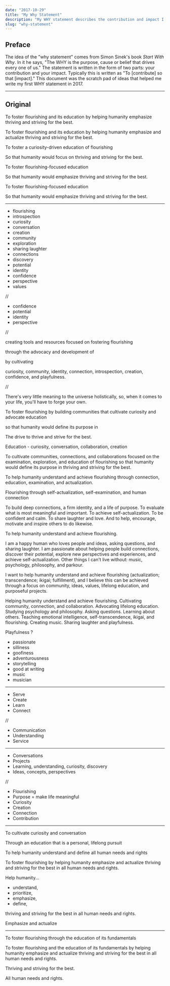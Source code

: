 ```yaml
---
date: "2017-10-29"
title: "My Why Statement"
description: "My WHY statement describes the contribution and impact I want from my life. These are my iterations and notes that helped me define it."
slug: "why-statement"
---
```


## Preface

The idea of the "why statement" comes from Simon Sinek's book _Start With Why_. In it he says, "The WHY is the purpose, cause or belief that drives every one of us." The statement is written in the form of two parts: your contribution and your impact. Typically this is written as "To [contribute] so that [impact]." This document was the scratch pad of ideas that helped me write my first WHY statement in 2017.

---

## Original

To foster flourishing and its education by helping humanity emphasize thriving and striving for the best.

To foster flourishing and its education by helping humanity emphasize and actualize thriving and striving for the best.

To foster a curiosity-driven education of flourishing

So that humanity would focus on thriving and striving for the best.

To foster flourishing-focused education

So that humanity would emphasize thriving and striving for the best.

To foster flourishing-focused education

So that humanity would emphasize thriving and striving for the best.

---

- flourishing
- introspection
- curiosity
- conversation
- creation
- community
- exploration
- sharing laughter
- connections
- discovery
- potential
- identity
- confidence
- perspective
- values

//

- confidence
- potential
- identity
- perspective

//

creating tools and resources focused on fostering flourishing

through the advocacy and development of

by cultivating

curiosity, community, identity, connection, introspection, creation, confidence, and playfulness.

//

There's very little meaning to the universe holistically, so, when it comes to your life, you'll have to forge your own.

To foster flourishing by building communities that cultivate curiosity and advocate education

so that humanity would define its purpose in

The drive to thrive and strive for the best.

Education - curiosity, conversation, collaboration, creation

To cultivate communities, connections, and collaborations focused on the examination, exploration, and education of flourishing so that humanity would define its purpose in thriving and striving for the best.

To help humanity understand and achieve flourishing through connection, education, examination, and actualization.

Flourishing through self-actualization, self-examination, and human connection

To build deep connections, a firm identity, and a life of purpose. To evaluate what is most meaningful and important. To achieve self-actualization. To be confident and calm. To share laughter and love. And to help, encourage, motivate and inspire others to do likewise.

To help humanity understand and achieve flourishing.

I am a happy human who loves people and ideas, asking questions, and sharing laughter. I am passionate about helping people build connections, discover their potential, explore new perspectives and experiences, and achieve self-actualization. Other things I can't live without: music, psychology, philosophy, and parkour.

I want to help humanity understand and achieve flourishing (actualization; transcendence; ikigai; fulfillment), and I believe this can be achieved through a focus on community, ideas, values, lifelong education, and purposeful projects.

Helping humanity understand and achieve flourishing. Cultivating community, connection, and collaboration. Advocating lifelong education. Studying psychology and philosophy. Asking questions. Learning about others. Teaching emotional intelligence, self-transcendence, ikigai, and flourishing. Creating music. Sharing laughter and playfulness.

Playfulness ?

- passionate
- silliness
- goofiness
- adventurousness
- storytelling
- good at writing
- music
- musician

---

- Serve
- Create
- Learn
- Connect

//

- Communication
- Understanding
- Service

---

- Conversations
- Projects
- Learning, understanding, curiosity, discovery
- Ideas, concepts, perspectives

//

- Flourishing
- Purpose = make life meaningful
- Curiosity
- Creation
- Connection
- Contribution

---

To cultivate curiosity and conversation

Through an education that is a personal, lifelong pursuit

To help humanity understand and define all human needs and rights

To foster flourishing by helping humanity emphasize and actualize thriving and striving for the best in all human needs and rights.

Help humanity...

- understand,
- prioritize,
- emphasize,
- define,

thriving and striving for the best in all human needs and rights.

Emphasize and actualize

---

To foster flourishing through the education of its fundamentals

To foster flourishing and the education of its fundamentals by helping humanity emphasize and actualize thriving and striving for the best in all human needs and rights.

Thriving and striving for the best.

All human needs and rights.

